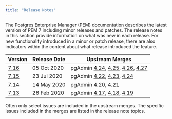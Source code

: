 ```yaml
---
title: "Release Notes"
---
```

The Postgres Enterprise Manager (PEM) documentation describes the latest version of PEM 7 including minor releases and patches. The release notes in this section provide information on what was new in each release. For new functionality introduced in a minor or patch release, there are also indicators within the content about what release introduced the feature.

| Version | Release Date | Upstream Merges
| ------- | ------------ | --------------- |
| [7.16](01_716_rel_notes) | 05 Oct 2020 | pgAdmin [4.24](https://www.pgadmin.org/docs/pgadmin4/5.3/release_notes_4_24.html#bug-fixes), [4.25](https://www.pgadmin.org/docs/pgadmin4/5.3/release_notes_4_25.html#bug-fixes), [4.26](https://www.pgadmin.org/docs/pgadmin4/5.3/release_notes_4_26.html#bug-fixes), [4.27](https://www.pgadmin.org/docs/pgadmin4/5.3/release_notes_4_27.html#bug-fixes) |
| [7.15](02_715_rel_notes) | 23 Jul 2020 | pgAdmin [4.22](https://www.pgadmin.org/docs/pgadmin4/5.3/release_notes_4_22.html#bug-fixes), [4.23](https://www.pgadmin.org/docs/pgadmin4/5.3/release_notes_4_23.html#bug-fixes), [4.24](https://www.pgadmin.org/docs/pgadmin4/5.3/release_notes_4_24.html#bug-fixes) |
| [7.14](03_714_rel_notes) | 14 May 2020 | pgAdmin [4.20](https://www.pgadmin.org/docs/pgadmin4/5.3/release_notes_4_20.html#bug-fixes), [4.21](https://www.pgadmin.org/docs/pgadmin4/5.3/release_notes_4_21.html#bug-fixes) |
| [7.13](04_713_rel_notes) | 26 Feb 2020 | pgAdmin [4.17](https://www.pgadmin.org/docs/pgadmin4/5.3/release_notes_4_17.html#bug-fixes), [4.18](https://www.pgadmin.org/docs/pgadmin4/5.3/release_notes_4_18.html#bug-fixes), [4.19](https://www.pgadmin.org/docs/pgadmin4/5.3/release_notes_4_19.html#bug-fixes) |

Often only select issues are included in the upstream merges. The specific issues included in the merges are listed in the release note topics.
